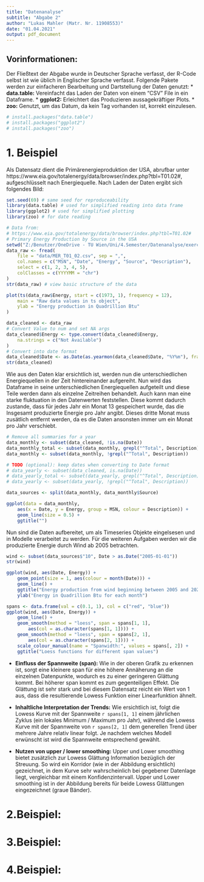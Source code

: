 ---
title: "Datenanalyse"
subtitle: "Abgabe 2"
author: "Lukas Mahler (Matr. Nr. 11908553)"
date: "01.04.2021"
output: pdf_document
---

## Vorinformationen:
Der Fließtext der Abgabe wurde in Deutscher Sprache verfasst, der R-Code selbst ist wie üblich in Englischer Sprache verfasst.
Folgende Pakete werden zur einfacheren Bearbeitung und Dartstellung der Daten genutzt:
* __data.table:__ Vereinfacht das Laden der Daten von einem "CSV" File in ein Dataframe.
* __ggplot2:__ Erleichtert das Produzieren aussagekräftiger Plots.
* __zoo:__ Genutzt, um das Datum, da kein Tag vorhanden ist, korrekt einzulesen.


```{r, install-packages, warning = FALSE, message=FALSE}
# install.packages("data.table")
# install.packages("ggplot2")
# install.packages("zoo")
```

# 1. Beispiel

Als Datensatz dient die Primärenergieproduktion der USA, abrufbar unter https://www.eia.gov/totalenergy/data/browser/index.php?tbl=T01.02#, aufgeschlüsselt nach Energiequelle.
Nach Laden der Daten ergibt sich folgendes Bild:
```{r setup-loading}
set.seed(69) # same seed for reproduceability
library(data.table) # used for simplified reading into data frame
library(ggplot2) # used for simplified plotting
library(zoo) # for date reading

# Data from:
# https://www.eia.gov/totalenergy/data/browser/index.php?tbl=T01.02#
# Primary Energy Production by Source in the USA
setwd("Z:/Benutzer/OneDrive - TU Wien/Uni/4.Semester/Datenanalyse/exercises/exercise2")
data_raw <- fread(
    file = "data/MER_T01_02.csv", sep = ",",
    col.names = c("MSN", "Date", "Energy", "Source", "Description"),
    select = c(1, 2, 3, 4, 5),
    colClasses = c(YYYYMM = "chr")
)
str(data_raw) # view basic structure of the data

plot(ts(data_raw$Energy, start = c(1973, 1), frequency = 12),
    main = "Raw data values in ts object",
    ylab = "Energy production in Quadrillion Btu"
)

data_cleaned <- data_raw
# Convert Value to num and set NA args
data_cleaned$Energy <- type.convert(data_cleaned$Energy,
    na.strings = c("Not Available")
)
# Convert into date format
data_cleaned$Date <- as.Date(as.yearmon(data_cleaned$Date, "%Y%m"), frac = 1)
str(data_cleaned)
```

Wie aus den Daten klar ersichtlich ist, werden nun die unterschiedlichen Energiequellen in der Zeit hintereinander aufgereiht. 
Nun wird das Dataframe in seine unterschiedlichen Energiequellen aufgeteilt und diese Teile werden dann als einzelne Zeitreihen behandelt.
Auch kann man eine starke fluktuation in den Datenwerten feststellen. Diese kommt dadurch zustande, dass für jedes Jahr ein Monat 13 gespeichert wurde, 
das die Insgesamt produzierte Energie pro Jahr angibt. Dieses dritte Monat muss zusätlich entfernt werden, da es die Daten ansonsten immer um ein Monat 
pro Jahr verschiebt.

```{r extracting-data}
# Remove all summaries for a year
data_monthly <- subset(data_cleaned, !is.na(Date))
data_monthly_total <- subset(data_monthly, grepl("^Total", Description))
data_monthly <- subset(data_monthly, !grepl("^Total", Description))

# TODO (optional): keep dates when converting to Date format
# data_yearly <- subset(data_cleaned, is.na(Date))
# data_yearly_total <- subset(data_yearly, grepl("^Total", Description))
# data_yearly <- subset(data_yearly, !grepl("^Total", Description))

data_sources <- split(data_monthly, data_monthly$Source)

ggplot(data = data_monthly,
    aes(x = Date, y = Energy, group = MSN, colour = Description)) +
    geom_line(size = 0.5) +
    ggtitle("")
```

Nun sind die Daten aufbereitet, um als Timeseries Objekte eingelsesen und in Modelle verarbeitet zu werden.
Für die weiteren Aufgaben werden wir die produzierte Energie durch Wind ab 2005 betrachten.

```{r analyzing-data}
wind <- subset(data_sources$"10", Date > as.Date("2005-01-01"))
str(wind)

ggplot(wind, aes(Date, Energy)) +
    geom_point(size = 1, aes(colour = month(Date))) +
    geom_line() +
    ggtitle("Energy production from wind beginning between 2005 and 2020") +
    ylab("Energy in Quadrillion Btu for each month")

spans <- data.frame(val = c(0.1, 1), col = c("red", "blue"))
ggplot(wind, aes(Date, Energy)) +
    geom_line() +
    geom_smooth(method = "loess", span = spans[1, 1],
        aes(col = as.character(spans[1, 1]))) +
    geom_smooth(method = "loess", span = spans[2, 1],
        aes(col = as.character(spans[2, 1]))) +
    scale_colour_manual(name = "Spanwidth:", values = spans[, 2]) +
    ggtitle("Loess functions for different span values")
```

* __Einfluss der Spannweite (span):__
Wie in der oberen Grafik zu erkennen ist, sorgt eine kleinere span für eine höhere Annäherung an die einzelnen Datenpunkte, wodurch es zu einer geringeren Glättung kommt.
Bei höherer span kommt es zum gegenteiligen Effekt. Die Glättung ist sehr stark und bei diesem Datensatz reicht ein Wert von 1 aus, dass die resultierende Lowess Funktion einer Linearfunktion ähnelt.

* __Inhaltliche Interpretation der Trends:__
Wie ersichtlich ist, folgt die Lowess Kurve mit der Spannweite `r spans[1, 1]` einem jährlichen Zyklus (ein lokales Minimum / Maximum pro Jahr), während die Lowess Kurve mit der Spannweite von `r spans[2, 1]`
dem generellen Trend über mehrere Jahre relativ linear folgt. Je nachdem welches Modell erwünscht ist wird die Spannweite entsprechend gewählt.

* __Nutzen von upper / lower smoothing:__
Upper und Lower smoothing bietet zusätzlich zur Lowess Glättung Information bezüglich der Streuung. So wird ein Korridor (wie in der Abbildung ersichtlich) gezeichnet, in dem Kurve sehr wahrscheinlich bei 
gegebener Datenlage liegt, vergleichbar mit einem Konfidenzintervall. Upper und Lower smoothing ist in der Abbildung bereits für beide Lowess Glättungen eingezeichnet (graue Bänder).

# 2.Beispiel:

# 3.Beispiel:

# 4.Beispiel: